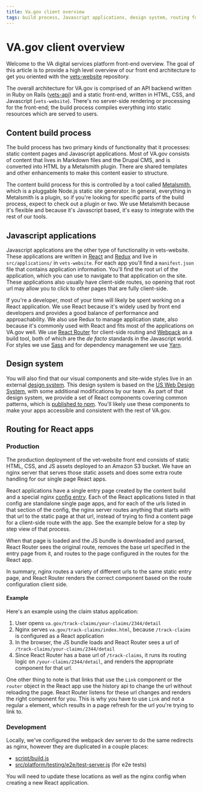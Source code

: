 ```yaml
---
title: Va.gov client overview
tags: build process, Javascript applications, design system, routing for react apps, react on static content pages
---
```


# VA.gov client overview

Welcome to the VA digital services platform front-end overview. The goal of this article is to provide a high level overview of our front end architecture to get you oriented with the [vets-website](https://github.com/department-of-veterans-affairs/vets-website) repository.

The overall architecture for VA.gov is comprised of an API backend written in Ruby on Rails ([vets-api](https://github.com/department-of-veterans-affairs/vets-api)) and a static front-end, written in HTML, CSS, and Javascript (`vets-website`). There's no server-side rendering or processing for the front-end; the build process compiles everything into static resources which are served to users.

## Content build process

The build process has two primary kinds of functionality that it processes: static content pages and Javascript applications. Most of VA.gov consists of content that lives in Markdown files and the Drupal CMS, and is converted into HTML by a Metalsmith plugin. There are shared templates and other enhancements to make this content easier to structure.

The content build process for this is controlled by a tool called [Metalsmith](http://www.metalsmith.io/), which is a pluggable Node.js static site generator. In general, everything in Metalsmith is a plugin, so if you're looking for specific parts of the build process, expect to check out a plugin or two. We use Metalsmith because it's flexible and because it's Javascript based, it's easy to integrate with the rest of our tools.

## Javascript applications

Javascript applications are the other type of functionality in vets-website. These applications are written in [React](https://reactjs.org/) and [Redux](https://redux.js.org/) and live in `src/applications/` in `vets-website`. For each app you'll find a `manifest.json` file that contains application information. You'll find the root url of the application, which you can use to navigate to that application on the site. These applications also usually have client-side routes, so opening that root url may allow you to click to other pages that are fully client-side.

If you're a developer, most of your time will likely be spent working on a React application. We use React because it's widely used by front end developers and provides a good balance of performance and approachability. We also use Redux to manage application state, also because it's commonly used with React and fits most of the applications on VA.gov well. We use [React Router](https://reacttraining.com/react-router/) for client-side routing and [Webpack](https://webpack.js.org/) as a build tool, both of which are the *de facto* standards in the Javascript world. For styles we use [Sass](https://sass-lang.com/) and for dependency management we use [Yarn](https://yarnpkg.com/en/).

## Design system

You will also find that our visual components and site-wide styles live in an external [design system](https://department-of-veterans-affairs.github.io/design-system/). This design system is based on the [US Web Design System](https://designsystem.digital.gov/), with some additional modifications by our team. As part of that design system, we provide a set of React components covering common patterns, which is [published to npm](https://www.npmjs.com/package/@department-of-veterans-affairs/formation). You'll likely use these components to make your apps accessible and consistent with the rest of VA.gov.

## Routing for React apps

### Production
The production deployment of the vet-website front end consists of static HTML, CSS, and JS assets deployed to an Amazon S3 bucket. We have an nginx server that serves those static assets and does some extra route handling for our single page React apps.

React applications have a single entry page created by the content build and a special nginx [config entry](https://github.com/department-of-veterans-affairs/devops/blob/master/ansible/deployment/config/revproxy-vetsgov/vars/react_routes.yml). Each of the React applications listed in that config are standalone single page apps, and for each of the urls listed in that section of the config, the nginx server routes anything that starts with that url to the static page at that url, instead of trying to find a content page for a client-side route with the app. See the example below for a step by step view of that process.

When that page is loaded and the JS bundle is downloaded and parsed, React Router sees the original route, removes the base url specified in the entry page from it, and routes to the page configured in the routes for the React app.

In summary, nginx routes a variety of different urls to the same static entry page, and React Router renders the correct component based on the route configuration client side.

#### Example

Here's an example using the claim status application:

1. User opens `va.gov/track-claims/your-claims/2344/detail`
2. Nginx serves `va.gov/track-claims/index.html`, because `/track-claims` is configured as a React application
3. In the browser, the JS bundle loads and React Router sees a url of `/track-claims/your-claims/2344/detail`
4. Since React Router has a base url of `/track-claims`, it runs its routing logic on `/your-claims/2344/detail`, and renders the appropriate component for that url.

One other thing to note is that links that use the `Link` component or the `router` object in the React app use the history api to change the url without reloading the page. React Router listens for these url changes and renders the right component for you. This is why you have to use `Link` and not a regular `a` element, which results in a page refresh for the url you're trying to link to.

### Development

Locally, we've configured the webpack dev server to do the same redirects as nginx, however they are duplicated in a couple places:

- [script/build.js](https://github.com/department-of-veterans-affairs/vets-website/blob/master/script/build.js)
- [src/platform/testing/e2e/test-server.js](https://github.com/department-of-veterans-affairs/vets-website/blob/master/src/platform/testing/e2e/test-server.js) (for e2e tests)

You will need to update these locations as well as the nginx config when creating a new React application.

